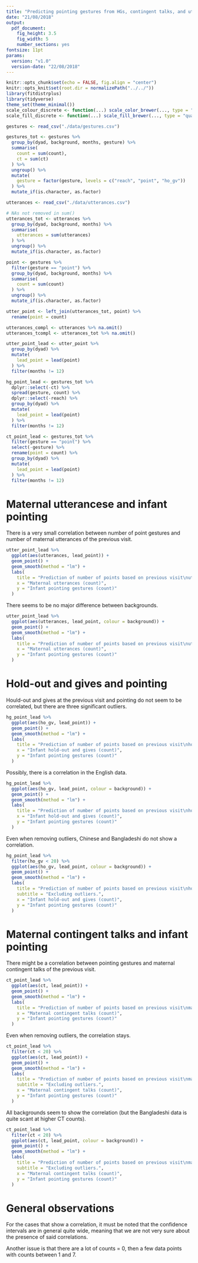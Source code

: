 ```yaml
---
title: "Predicting pointing gestures from HGs, contingent talks, and utterances"
date: "21/08/2018"
output:
  pdf_document:
    fig_height: 3.5
    fig_width: 5
    number_sections: yes
fontsize: 11pt
params:
  version: "v1.0"
  version-date: "22/08/2018"
---
```


```r
knitr::opts_chunk$set(echo = FALSE, fig.align = "center")
knitr::opts_knit$set(root.dir = normalizePath("../../"))
library(fitdistrplus)
library(tidyverse)
theme_set(theme_minimal())
scale_colour_discrete <- function(...) scale_color_brewer(..., type = "qual", palette = "Dark2")
scale_fill_discrete <- function(...) scale_fill_brewer(..., type = "qual", palette = "Dark2")
```

```r
gestures <- read_csv("./data/gestures.csv")

gestures_tot <- gestures %>%
  group_by(dyad, background, months, gesture) %>%
  summarise(
    count = sum(count),
    ct = sum(ct)
  ) %>%
  ungroup() %>%
  mutate(
    gesture = factor(gesture, levels = c("reach", "point", "ho_gv"))
  ) %>%
  mutate_if(is.character, as.factor)

utterances <- read_csv("./data/utterances.csv")

# NAs not removed in sum()
utterances_tot <- utterances %>%
  group_by(dyad, background, months) %>%
  summarise(
    utterances = sum(utterances)
  ) %>%
  ungroup() %>%
  mutate_if(is.character, as.factor)

point <- gestures %>%
  filter(gesture == "point") %>%
  group_by(dyad, background, months) %>%
  summarise(
    count = sum(count)
  ) %>%
  ungroup() %>%
  mutate_if(is.character, as.factor)

utter_point <- left_join(utterances_tot, point) %>%
  rename(point = count)

utterances_compl <- utterances %>% na.omit()
utterances_tcompl <- utterances_tot %>% na.omit()

utter_point_lead <- utter_point %>%
  group_by(dyad) %>%
  mutate(
    lead_point = lead(point)
  ) %>%
  filter(months != 12)

hg_point_lead <- gestures_tot %>%
  dplyr::select(-ct) %>%
  spread(gesture, count) %>%
  dplyr::select(-reach) %>%
  group_by(dyad) %>%
  mutate(
    lead_point = lead(point)
  ) %>%
  filter(months != 12)

ct_point_lead <- gestures_tot %>%
  filter(gesture == "point") %>%
  select(-gesture) %>%
  rename(point = count) %>%
  group_by(dyad) %>%
  mutate(
    lead_point = lead(point)
  ) %>%
  filter(months != 12)
```

# Maternal utterancese and infant pointing

There is a very small correlation between number of point gestures and number of maternal utterances of the previous visit.

```r
utter_point_lead %>%
  ggplot(aes(utterances, lead_point)) +
  geom_point() +
  geom_smooth(method = "lm") +
  labs(
    title = "Prediction of number of points based on previous visit\nutterances counts",
    x = "Maternal utterances (count)",
    y = "Infant pointing gestures (count)"
  )
```

There seems to be no major difference between backgrounds.

```r
utter_point_lead %>%
  ggplot(aes(utterances, lead_point, colour = background)) +
  geom_point() +
  geom_smooth(method = "lm") +
  labs(
    title = "Prediction of number of points based on previous visit\nutterances counts by background",
    x = "Maternal utterances (count)",
    y = "Infant pointing gestures (count)"
  )
```

# Hold-out and gives and pointing

Hould-out and gives at the previous visit and pointing do not seem to be correlated, but there are three significant outliers.

```r
hg_point_lead %>%
  ggplot(aes(ho_gv, lead_point)) +
  geom_point() +
  geom_smooth(method = "lm") +
  labs(
    title = "Prediction of number of points based on previous visit\nhould-out and gives",
    x = "Infant hold-out and gives (count)",
    y = "Infant pointing gestures (count)"
  )
```

Possibly, there is a correlation in the English data.

```r
hg_point_lead %>%
  ggplot(aes(ho_gv, lead_point, colour = background)) +
  geom_point() +
  geom_smooth(method = "lm") +
  labs(
    title = "Prediction of number of points based on previous visit\nhould-out and gives by background",
    x = "Infant hold-out and gives (count)",
    y = "Infant pointing gestures (count)"
  )
```

Even when removing outliers, Chinese and Bangladeshi do not show a correlation.

```r
hg_point_lead %>%
  filter(ho_gv < 20) %>%
  ggplot(aes(ho_gv, lead_point, colour = background)) +
  geom_point() +
  geom_smooth(method = "lm") +
  labs(
    title = "Prediction of number of points based on previous visit\nhould-out and gives by background",
    subtitle = "Excluding outliers.",
    x = "Infant hold-out and gives (count)",
    y = "Infant pointing gestures (count)"
  )
```

# Maternal contingent talks and infant pointing

There might be a correlation between pointing gestures and maternal contingent talks of the previous visit.

```r
ct_point_lead %>%
  ggplot(aes(ct, lead_point)) +
  geom_point() +
  geom_smooth(method = "lm") +
  labs(
    title = "Prediction of number of points based on previous visit\nmaternal contingent talks",
    x = "Maternal contingent talks (count)",
    y = "Infant pointing gestures (count)"
  )
```

Even when removing outliers, the correlation stays.

```r
ct_point_lead %>%
  filter(ct < 20) %>%
  ggplot(aes(ct, lead_point)) +
  geom_point() +
  geom_smooth(method = "lm") +
  labs(
    title = "Prediction of number of points based on previous visit\nmaternal contingent talks",
    subtitle = "Excluding outliers.",
    x = "Maternal contingent talks (count)",
    y = "Infant pointing gestures (count)"
  )
```

All backgrounds seem to show the correlation (but the Bangladeshi data is quite scant at higher CT counts).

```r
ct_point_lead %>%
  filter(ct < 20) %>%
  ggplot(aes(ct, lead_point, colour = background)) +
  geom_point() +
  geom_smooth(method = "lm") +
  labs(
    title = "Prediction of number of points based on previous visit\nmaternal contingent talks by background",
    subtitle = "Excluding outliers.",
    x = "Maternal contingent talks (count)",
    y = "Infant pointing gestures (count)"
  )
```

# General observations

For the cases that show a correlation, it must be noted that the confidence intervals are in general quite wide, meaning that we are not very sure about the presence of said correlations.

Another issue is that there are a lot of counts = 0, then a few data points with counts between 1 and 7.
